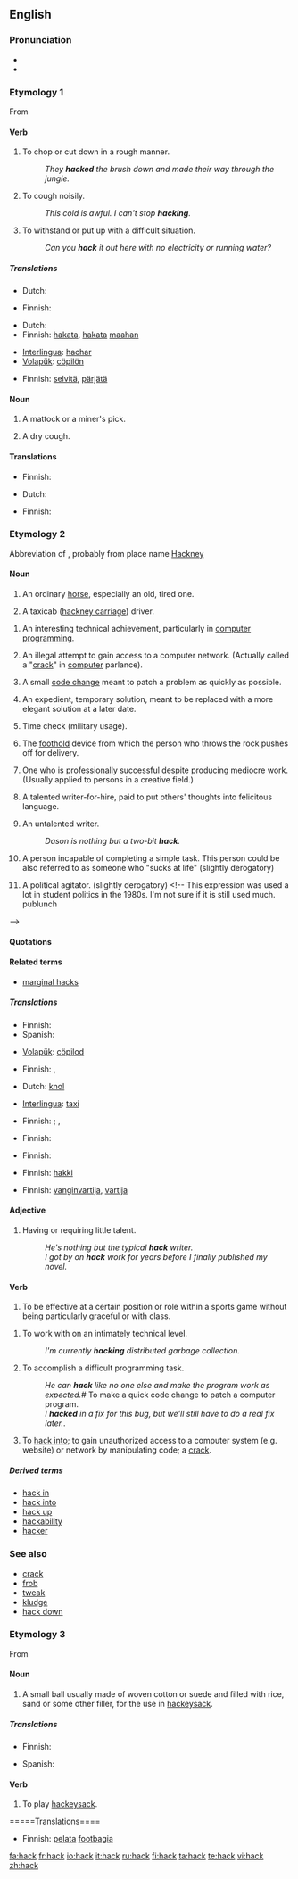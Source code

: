 {{see|häck}}
{{wikipedia|dab=hack}}
==English==

===Pronunciation===
* {{IPA|/hæk/}}
* {{rhymes|æk}}

===Etymology 1===
From {{etyl|ang|en}} {{term|tohaccian||lang=ang|hack to pieces}}

====Verb====
{{en-verb}}

# To chop or cut down in a rough manner.
#: ''They '''hacked''' the brush down and made their way through the jungle.''
# To cough noisily.
#: ''This cold is awful. I can't stop '''hacking'''.''
# To withstand or put up with a difficult situation.
#: ''Can you '''hack''' it out here with no electricity or running water?''

=====Translations=====
{{trans-top|to cough noisily}}
* Dutch: {{t-|nl|kuchen}}
{{trans-mid}}
* Finnish: {{t-|fi|köhiä}}
{{trans-bottom}}

{{trans-top|to chop or cut down in a rough manner}}
* Dutch: {{t-|nl|hakken}}
* Finnish: [[hakata#Finnish|hakata]], [[hakata#Finnish|hakata]] [[maa#Finnish|maahan]]
{{trans-mid}}
* [[Interlingua]]: [[hachar]]
* [[Volapük]]: [[cöpilön]]
{{trans-bottom}}

{{trans-top|to withstand or put up with a difficult situation}}
* Finnish: [[selvitä]], [[pärjätä]]
{{trans-mid}}
{{trans-bottom}}

====Noun====
{{en-noun}}

# {{obsolete}} A mattock or a miner's pick.  <!-- Concise Oxford Dictionary -->
# A dry cough.

====Translations====
{{trans-top|miner's pick}}
* Finnish: {{t-|fi|hakku}}
{{trans-mid}}
{{trans-bottom}}

{{trans-top|dry cough}}
* Dutch: {{t-|nl|kuch|m}}
{{trans-mid}}
* Finnish: {{t-|fi|köhä}}
{{trans-bottom}}

===Etymology 2===
Abbreviation of {{term|hackney||lang=en|an ordinary horse}}, probably from place name [[Hackney]]

====Noun====
{{en-noun}}

# {{obsolete}} An ordinary [[horse]], especially an old, tired one.
# {{slang}} A taxicab ([[hackney carriage]]) driver.

# {{computing}} An interesting technical achievement, particularly in [[computer programming]].
# {{context|computing|slang}} An illegal attempt to gain access to a computer network. (Actually called a "[[crack]]" in [[computer]] parlance).
# {{computing}} A small [[code change]] meant to patch a problem as quickly as possible.
# {{computing}} An expedient, temporary solution, meant to be replaced with a more elegant solution at a later date.
# {{slang}} Time check (military usage).
# {{curling}} The [[foothold]] device from which the person who throws the rock pushes off for delivery.
# {{pejorative}} One who is professionally successful despite producing mediocre work. (Usually applied to persons in a creative field.)
# {{pejorative}} A talented writer-for-hire, paid to put others' thoughts into felicitous language.
# {{pejorative}} An untalented writer.
#: ''Dason is nothing but a two-bit '''hack'''.''
# {{slang}} A person incapable of completing a simple task.  This person could be also referred to as someone who "sucks at life" (slightly derogatory)
# {{politics}} A political agitator.  (slightly derogatory) <!-- This expression was used a lot in student politics in the 1980s.  I'm not sure if it is still used much.  publunch
-->

====Quotations====
{{seeCites}}

====Related terms====
* [[marginal hacks]]

=====Translations=====
{{trans-top|taxicab driver}}
* Finnish: {{t+|fi|taksikuski}}
* Spanish: {{t+|es|taxi}}
{{trans-mid}}
* [[Volapük]]: [[cöpilod]]
{{trans-bottom}}

{{trans-top|ordinary horse, especially an old, tired one}}
* Finnish: {{t+|fi|koni}}, {{t+|fi|kaakki}}
{{trans-mid}}
{{trans-bottom}}

{{trans-top|one who is professionally successful despite producing mediocre work}}
{{trans-mid}}
{{trans-bottom}}

{{trans-top|talented writer-for-hire}}
* Dutch: [[knol]]
{{trans-mid}}
* [[Interlingua]]: [[taxi]]
{{trans-bottom}}

{{trans-top|untalented writer}}
{{trans-mid}}
{{trans-bottom}}

{{trans-top|person incapable of completing a simple task}}
{{trans-mid}}
{{trans-bottom}}

{{trans-top|interesting technical achievement}}
{{trans-mid}}
{{trans-bottom}}

{{trans-top|illegal attempt to gain access to a computer network}}
* Finnish: ; {{t|fi|hakkerointiyritys}}, {{t|fi|tietomurtoyritys}}
{{trans-mid}}
{{trans-bottom}}

{{trans-top|small code change}}
* Finnish: {{t-|fi|pätsi}}
{{trans-mid}}
{{trans-bottom}}

{{trans-top|expedient, temporary solution}}
* Finnish: {{t-|fi|pätsi}}
{{trans-mid}}
{{trans-bottom}}

{{trans-top|time check}}
{{trans-mid}}
{{trans-bottom}}

{{trans-top|foothold device in curling}}
* Finnish: [[hakki]]
{{trans-mid}}
{{trans-bottom}}

{{trans-top|prison guard}}
* Finnish: [[vanginvartija]], [[vartija]]
{{trans-mid}}
{{trans-bottom}}

{{trans-top|political agitator}}
{{trans-mid}}
{{trans-bottom}}

====Adjective====
{{en-adj|-}}

# {{literary}} Having or requiring little talent.
#: ''He's nothing but the typical '''hack''' writer.''
#: ''I got by on '''hack''' work for years before I finally published my novel.''

====Verb====
{{en-verb}}

# {{rfv-sense}} {{sport}} To be effective at a certain position or role within a sports game without being particularly graceful or with class.
<!--#: ''Their Defender is such a 'hack', but he gets the job done'' This doesn't illustrate verb-->
# To work with on an intimately technical level.
#: ''I'm currently '''hacking''' distributed garbage collection.''
# {{computing}} To accomplish a difficult programming task.
#: ''He can '''hack''' like no one else and make the program work as expected.''# {{computing}} To make a quick code change to patch a computer program.
#: ''I '''hacked''' in a fix for this bug, but we'll still have to do a real fix later.''.
# {{slang|computing}} To [[hack into]]; to gain unauthorized access to a computer system (e.g. website) or network by manipulating code; a [[crack]].

=====Derived terms=====
* [[hack in]]
* [[hack into]]
* [[hack up]]
* [[hackability]]
* [[hacker]]

===See also===
* [[crack]]
* [[frob]]
* [[tweak]]
* [[kludge]]
* [[hack down]]

===Etymology 3===
From {{term|hackysack||lang=en}}

====Noun====
{{en-noun}}

# A small ball usually made of woven cotton or suede and filled with rice, sand or some other filler, for the use in [[hackeysack]].

=====Translations=====
{{trans-top|small ball for hackeysack}}
* Finnish: {{t-|fi|footbag}}
{{trans-mid}}
* Spanish: {{t-|es|jaca}}
{{trans-bottom}}

====Verb====
{{en-verb}}

# To play [[hackeysack]].

=====Translations====
{{trans-top|to play hackeysack}}
* Finnish: [[pelata]] [[footbag|footbagia]]
{{trans-mid}}
{{trans-bottom}}


[[fa:hack]]
[[fr:hack]]
[[io:hack]]
[[it:hack]]
[[ru:hack]]
[[fi:hack]]
[[ta:hack]]
[[te:hack]]
[[vi:hack]]
[[zh:hack]]